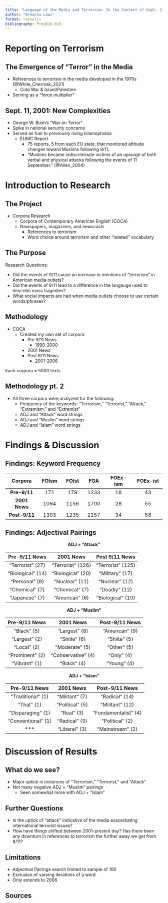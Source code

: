 ```yaml
---
title: "Language of the Media and Terrorism: In the Context of Sept. 11, 2001"
author: "Breanna Laws"
format: revealjs
bibliography: PresBib.bib
---
```


# Reporting on Terrorism

## The Emergence of "Terror" in the Media

- References to terrorism in the media developed in the 1970s (@White_Chermak_2021)
  - Cold War & Israel/Palestine
- Serving as a "force multiplier"

## Sept. 11, 2001: New Complexities

- George W. Bush's "War on Terror"
- Spike in national security concerns
- Served as fuel to previously rising Islamophobia
  - EUMC Report
    - 75 reports, 5 from each EU state, that monitored attitude changes toward Muslims following 9/11.
    - "Muslims became indiscriminate victims of an upsurge of both
verbal and physical attacks following the events of 11 September." (@Allen_2004)

# Introduction to Research

## The Project

- Corpora Research
  - Corpora of Contemporary American English (COCA)
  - Newspapers, magazines, and newscasts
    - References to terrorism
    - Word choice around terrorism and other "related" vocabulary

## The Purpose
Research Questions:

- Did the events of 9/11 cause an increase in mentions of “terrorism” in American media outlets?
- Did the events of 9/11 lead to a difference in the langauge used to describe mass tragedies?
- What social impacts are had when media outlets choose to use certain words/phrases?
  
## Methodology

- COCA
  - Created my own set of corpora
    - Pre 9/11 News
      - 1990-2000
    - 2001 News
    - Post 9/11 News
      - 2001-2006

Each corpora = 5000 texts

## Methodology pt. 2
- All three corpora were analyzed for the following:
  - Frequency of the keywords: “Terrorism,” “Terrorist,” “Attack,” “Extremism,” and “Extremist”
  - ADJ and “Attack” word strings
  - ADJ and “Muslim” word strings
  - ADJ and “Islam” word strings
  
# Findings & Discussion

## Findings: Keyword Frequency

|  **Corpora**  | **FOIsm** | **FOIst** | **FOA** | **FOEx-ism** | **FOEx-ist** |
|:-------------:|:---------:|:---------:|:-------:|:------------:|:------------:|
|  **Pre-9/11** |    171    |    179    |   1233  |      18      |      43      |
| **2001 News** |    1064   |    1156   |   1700  |      28      |      55      |
| **Post-9/11** |    1303   |    1235   |   2157  |      34      |      58      |

## Findings: Adjectival Pairings {.scrollable}

<center>
**ADJ + "Attack"**

</center>
| **Pre-9/11 News** |   **2001 News**   | **Post 9/11 News** |
|:-----------------:|:-----------------:|:------------------:|
|  "Terrorist" (27) | "Terrorist" (126) |  "Terrorist" (125) |
| "Biological" (14) | "Biological" (20) |   "Military" (17)  |
|   "Personal" (8)  |   "Nuclear" (11)  |   "Nuclear" (12)   |
|   "Chemical" (7)  |   "Chemical" (7)  |    "Deadly" (12)   |
|   "Japanese" (7)  |   "American" (6)  |  "Biological" (10) |
 

<center>
**ADJ + "Muslim"**

</center>


| **Pre-9/11 News** |    **2001 News**   | **Post-9/11 News** |
|:-----------------:|:------------------:|:------------------:|
|    "Black" (5)    |    "Largest" (8)   |   "American" (9)   |
|   "Largest" (2)   |    "Shiite" (6)    |    "Shiite" (5)    |
|    "Local" (2)    |   "Moderate" (5)   |     "Other" (5)    |
|  "Prominent" (2)  | "Conservative" (4) |     "Only" (4)     |
|   "Vibrant" (1)   |     "Black" (4)    |     "Young" (4)    |

<center>

**ADJ + "Islam"**

</center>


|  **Pre-9/11 News** |  **2001 News**  |  **Post-9/11 News**  |
|:------------------:|:---------------:|:--------------------:|
|  "Traditional" (1) |  "Militant" (7) |    "Radical" (14)    |
|     "That" (1)     | "Political" (5) |    "Militant" (12)   |
|  "Disparaging" (1) |    "Real" (3)   | "Fundamentalist" (4) |
| "Conventional" (1) |  "Radical" (3)  |    "Political" (2)   |
|         ***        |  "Liberal" (3)  |   "Mainstream" (2)   |


# Discussion of Results

## What do we see?
- Major uptick in instances of "Terrorism," "Terrorist," and "Attack"
- Not many negative ADJ + "Muslim" pairings
  - Seen somewhat more with ADJ + "Islam"

## Further Questions
- Is the uptick of "attack" indicative of the media exacerbating international terrorist issues?
- How have things shifted between 2001-present day? Has there been any downturn in references to terrorism the further away we get from 9/11?

## Limitations

- Adjectival Pairings search limited to sample of 100
- Exclusion of varying iterations of a word
- Only extends to 2006
  
## Sources
